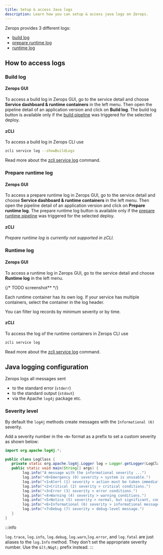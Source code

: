 ```yaml
---
title: Setup & access Java logs
description: Learn how you can setup & access java logs on Zerops.
---
```


Zerops provides 3 different logs:

- [build log](#build-log)
- [prepare runtime log](#prepare-runtime-log)
- [runtime log](#runtime-log)

## How to access logs

### Build log

#### Zerops GUI

To access a build log in Zerops GUI, go to the service detail and choose **Service dashboard & runtime containers** in the left menu. Then open the pipeline detail of an application version and click on **Build log**. The build log button is available only if the [build pipeline](/java/how-to/trigger-pipeline) was triggered for the selected deploy.

#### zCLI

To access a build log in Zerops CLI use

```sh
zcli service log --showBuildLogs
```

Read more about the [zcli service log](/references/cli/access-logs) command.

### Prepare runtime log

#### Zerops GUI

To access a prepare runtime log in Zerops GUI, go to the service detail and choose **Service dashboard & runtime containers** in the left menu. Then open the pipeline detail of an application version and click on **Prepare runtime log**. The prepare runtime log button is available only if the [prepare runtime pipeline](/java/how-to/build-pipeline#preparecommands-1) was triggered for the selected deploy.

#### zCLI

_Prepare runtime log is currently not supported in zCLI._

### Runtime log

#### Zerops GUI

To access a runtime log in Zerops GUI, go to the service detail and choose **Runtime log** in the left menu.

{/* TODO screenshot** */}

Each runtime container has its own log. If your service has multiple containers, select the container in the log header.

You can filter log records by minimum severity or by time.

#### zCLI

To access the log of the runtime containers in Zerops CLI use

```sh
zcli service log
```

Read more about the [zcli service log](/references/cli/access-logs) command.

## Java logging configuration

Zerops logs all messages sent

- to the standard error (`stderr`)
- to the standard output (`stdout`)
- via the Apache `log4j` package etc.

### Severity level

By default the `log4j` methods create messages with the `Informational (6)` severity.

Add a severity number in the `<N>` format as a prefix to set a custom severity as shown below:

```java
import org.apache.log4j.*;

public class LogClass {
   private static org.apache.log4j.Logger log = Logger.getLogger(LogClass.class);
   public static void main(String[] args) {
        log.info("A message with the informational severity ...")
        log.info("<0>Emergency (0) severity > system is unusable.")
        log.info("<1>Alert (1) severity > action must be taken immediately.")
        log.info("<2>Critical (2) severity > critical conditions.")
        log.info("<3>Error (3) severity > error conditions.")
        log.info("<4>Warning (4) severity > warning conditions.")
        log.info("<5>Notice (5) severity > normal, but significant, condition.")
        log.info("<6>Informational (6) severity > informational message.")
        log.info("<7>Debug (7) severity > debug-level message.")
   }
}
```

:::info

`log.trace`, `log.info`, `log.debug`,
`log.warn`,`log.error`, and `log.fatal` are
just aliases to the `log.Info` method. They don't set the appropriate
severity number. Use the `&lt;N&gt;` prefix instead. :::
